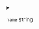 
<details>
<summary>

`name`  <span class="config-field-type">string</span> 

</summary>

Name is the name of the PVC that should be created. If a PVC with that name
already exists, DevSpace will use that PVC instead of creating one.

</details>
